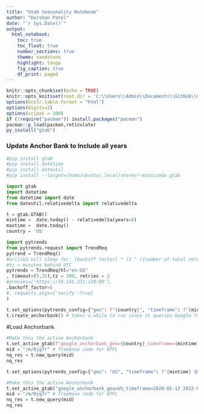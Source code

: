 ```yaml
---
title: "Gtab Seasonality Notebook"
author: "Darshan Patel"
date: "`r Sys.Date()`"
output: 
  html_notebook:
    toc: true
    toc_float: true
    number_sections: true
    theme: sandstone
    highlight: tango
    fig_caption: true
    df_print: paged
---
```


```r
knitr::opts_chunk$set(echo = TRUE)
knitr::opts_knit$set(root.dir = 'C:\\Users\\Admin\\Documents\\GitHub\\Gtab-Seasonality-Development')
options(knitr.table.format = "html") 
options(digits=2)
options(scipen = 100)
if (!require("pacman")) install.packages("pacman")
pacman::p_load(pacman,reticulate)
py_install("gtab")
```




### Update Anchor Bank to Include all years


```python
#pip install gtab
#pip install datetime
#pip install dateutil
#pip install --target=/home/ubuntu/.local/share/r-miniconda gtab

import gtab
import datetime
from datetime import date
from dateutil.relativedelta import relativedelta

t = gtab.GTAB()
mintime =  date.today() - relativedelta(years=6)
maxtime =  date.today()
country = 'US'

```


```python
import pytrends
from pytrends.request import TrendReq
pytrend = TrendReq()
#urllib3 will sleep for: {backoff factor} * (2 ^ ({number of total retries} - 1))
#tz = minutes behind UTC
pytrends = TrendReq(hl="en-US"
, timeout=(5,25),tz = 300, retries = 2
#proxies=['https://34.141.231.120:80'], 
,backoff_factor=5
#, requests_args={'verify':True}
) 
```


```python

t.set_options(pytrends_config={"geo": f"{country}", "timeframe": f"{mintime} {maxtime}"})
t.create_anchorbank() # takes a while to run since it queries Google Trends.

```
#Load Anchorbank

```python
#Make this the active Anchorbank
t.set_active_gtab(f"google_anchorbank_geo={country}_timeframe={mintime} {maxtime}.tsv")
mid = "/m/0jg7r" # freebase code for EPFL
nq_res = t.new_query(mid) 
nq_res

```

```python


t.set_options(pytrends_config={"geo": "US", "timeframe": f"{mintime} {maxtime}"})

#Make this the active Anchorbank
t.set_active_gtab("google_anchorbank_geo=US_timeframe=2020-05-12 2022-05-11.tsv")
mid = "/m/0jg7r" # freebase code for EPFL
nq_res = t.new_query(mid) 
nq_res

```




